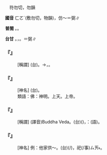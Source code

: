 
=={{ruby|佛|ㄈㄛˊ}}==

　符勿切，勿韻

'''國音''' <rt>ㄈㄛˊ</rt>{{ruby|。|ㄈㄨˊ}}(敷勿切，物韻)，仿～{{ruby|。|ㄅㄧˋ}}＝弼∥

'''普閩''' {{ruby|(文)|ㄏㄨㆵ ͘}}。{{ruby|(白)|ㄅㄨㆵ ͘}}。

'''台甘''' {{ruby|(文)|ㄏㄨㆵ ͘}}。{{ruby|(語)|ㄅㄨㆵ ͘}}{{ruby|。|ㄏㄨㆵ}}，{{ruby|仿|ㄏㆲˋ}}{{ruby|佛|ㄏㄨㆵ}}。{{ruby|(語)|ㄅㄧㆵ ͘}}＝弼∥

    

==='''『{{ruby|佛|ㄈㄛˊ}}{{ruby|子|ㄗˇ}}』'''===
: [稱謂] (台){{ruby|佛|ㄅㄨㆵ ͘}}{{ruby|丌|ㆤ}}{{ruby|弟|ㄉㆤ˫}}{{ruby|子|ㄗㄨˋ}}。→{{ruby|佛|ㄏㄨㆵ ͘}}{{ruby|教|ㄍㄠ˪}}{{ruby|徒|ㄉㆦˊ}}，{{ruby|有|ㄨ˫}}{{ruby|慈|ㄗㄨˊ}}{{ruby|悲|ㄅㄧ}}{{ruby|丌|ㆤ}}{{ruby|人|ㄌㄤˊ}}。
    

==='''『{{ruby|佛|ㄈㄛˊ}}{{ruby|爺|·ㄧㄝ}}』'''===
: [神名] (台){{ruby|佛|ㄅㄨㆵ ͘}}{{ruby|公|ㄍㆲ}}。
:類語：佛：神明。上天。上帝。
:
    

==='''『{{ruby|佛|ㄈㄛˊ}}{{ruby|陀|ㄊㄨㄛˊ}}』'''===
: [稱謂] (譯音)Buddha Veda。(台){{ruby|釋|ㄒㄧㆤㆶ}}{{ruby|迦|ㄍㄧㄚ}}{{ruby|牟|ㆠㆦˊ}}{{ruby|尼|ㄋㄧˊ}}({{ruby|大|ㄉㄞ˫}}{{ruby|智|ㄉㄧ˪}}{{ruby|大|ㄉㄞ˫}}{{ruby|覺|ㄍㄚㆶ}}){{ruby|佛|ㄏㄨㆵ ͘}}，{{ruby|簡|ㄍㄢˋ}}{{ruby|稱|ㄑㄧㄥ}}：{{ruby|佛|ㄅㄨㆵ ͘}}(語)。
    

==='''『{{ruby|佛|ㄈㄛˊ}}』'''===
: [神名] 例：他家供～。(台){{ruby|<mark>&#xffad9;</mark>|ㄧㄣ}}{{ruby|厝|ㄘㄨ˪}}(/{{ruby|兜|ㄉㄠ}}){{ruby|敬|ㄍㄧㄥ˪}}{{ruby|佛|ㄅㄨㆵ ͘}}，{{ruby|服|ㄏㆦㆶ ͘}}祀(/事)<rt>ㄙㄞ˫</rt>{{ruby|佛|ㄅㄨㆵ ͘}}{{ruby|祖|ㄗㆦˋ}}。
    
